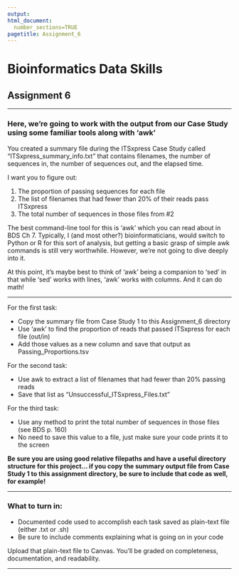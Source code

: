 ```yaml
---
output: 
html_document:
  number_sections=TRUE
pagetitle: Assignment_6
---
```

    
# **Bioinformatics Data Skills**
    
## Assignment 6

___

### Here, we're going to work with the output from our Case Study using some familiar tools along with 'awk'

You created a summary file during the ITSxpress Case Study called "ITSxpress_summary_info.txt" that contains filenames, the number of sequences in, the number of sequences out, and the elapsed time.

I want you to figure out:
  
  1. The proportion of passing sequences for each file
  2. The list of filenames that had fewer than 20% of their reads pass ITSxpress
  3. The total number of sequences in those files from #2

The best command-line tool for this is 'awk' which you can read about in BDS Ch 7. Typically, I (and most other?) bioinformaticians, would switch to Python or R for this sort of analysis, but getting a basic grasp of simple awk commands is still very worthwhile. However, we're not going to dive deeply into it.

At this point, it's maybe best to think of 'awk' being a companion to 'sed' in that while 'sed' works with lines, 'awk' works with columns. And it can do math!

___


For the first task:
  
  + Copy the summary file from Case Study 1 to this Assignment_6 directory
  + Use 'awk' to find the proportion of reads that passed ITSxpress for each file (out/in)
  + Add those values as a new column and save that output as Passing_Proportions.tsv


For the second task:
 
  + Use awk to extract a list of filenames that had fewer than 20% passing reads
  + Save that list as "Unsuccessful_ITSxpress_Files.txt"
  
For the third task:

  + Use any method to print the total number of sequences in those files (see BDS p. 160)
  + No need to save this value to a file, just make sure your code prints it to the screen 
 
 
**Be sure you are using good relative filepaths and have a useful directory structure for this project... if you copy the summary output file from Case Study 1 to this assignment directory, be sure to include that code as well, for example!** 

___
  
### **What to turn in:**

  - Documented code used to accomplish each task saved as plain-text file (either .txt or .sh)
  - Be sure to include comments explaining what is going on in your code
  
Upload that plain-text file to Canvas. You'll be graded on completeness, documentation, and readability.

___

<br/>